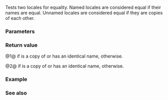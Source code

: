 {{cpp/locale/locale/title|1=operator==, operator!=}}
{{cpp/locale/locale/navbar}}

{{dcl begin}}
{{dcl|num=1|1=
bool operator==( const locale&amp; other ) const;
}}
{{dcl|num=2|until=c++20|1=
bool operator!=( const locale&amp; other ) const;
}}
{{dcl end}}

Tests two locales for equality. Named locales are considered equal if their names are equal. Unnamed locales are considered equal if they are copies of each other. 

{{rrev|since=c++20|
{{cpp/note synthesized eq}}
}}

===Parameters===
{{par begin}}
{{par|other|a {{lc|std::locale}} object to compare}}
{{par end}}

===Return value===
@1@ {{c|true}} if {{c|other}} is a copy of {{c|*this}} or has an identical name, {{c|false}} otherwise.

@2@ {{c|false}} if {{c|other}} is a copy of {{c|*this}} or has an identical name, {{c|true}} otherwise.

===Example===
{{example
|code=
}}

===See also===
{{dsc begin}}
{{dsc inc|cpp/locale/locale/dsc locale}}
{{dsc inc|cpp/locale/locale/dsc name}}
{{dsc end}}

{{langlinks|de|es|fr|it|ja|pt|ru|zh}}